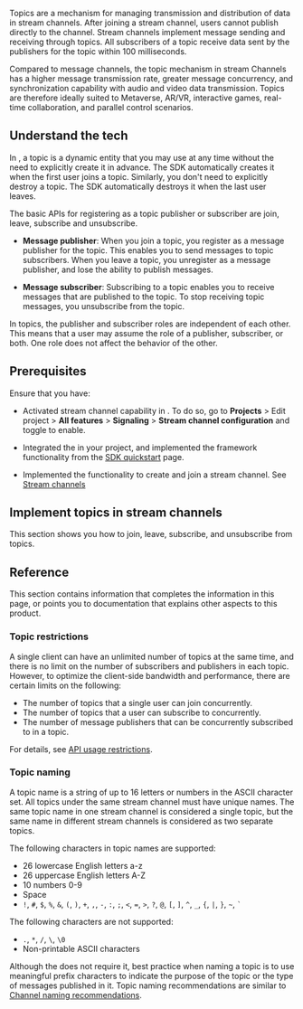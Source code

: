 

Topics are a mechanism for managing transmission and distribution of data in stream channels. After joining a stream channel, users cannot publish directly to the channel. Stream channels implement message sending and receiving through topics. All subscribers of a topic receive data sent by the publishers for the topic within 100 milliseconds.

Compared to message channels, the topic mechanism in stream Channels has a higher message transmission rate, greater message concurrency, and synchronization capability with audio and video data transmission. Topics are therefore ideally suited to Metaverse, AR/VR, interactive games, real-time collaboration, and parallel control scenarios.

## Understand the tech

In <Vg k="SIG"/>, a topic is a dynamic entity that you may use at any time without the need to explicitly create it in advance. The SDK automatically creates it when the first user joins a topic. Similarly, you don't need to explicitly destroy a topic. The SDK automatically destroys it when the last user leaves.

The basic APIs for registering as a topic publisher or subscriber are join, leave, subscribe and unsubscribe.

* **Message publisher**: When you join a topic, you register as a message publisher for the topic. This enables you to send messages to topic subscribers. When you leave a topic, you unregister as a message publisher, and lose the ability to publish messages.

* **Message subscriber**: Subscribing to a topic enables you to receive messages that are published to the topic. To stop receiving topic messages, you unsubscribe from the topic.

In topics, the publisher and subscriber roles are independent of each other. This means that a user may assume the role of a publisher, subscriber, or both. One role does not affect the behavior of the other.

## Prerequisites

Ensure that you have:

* Activated stream channel capability in <Link to="{{Global.AGORA_CONSOLE_URL}}"><Vg k="CONSOLE" /></Link>. To do so, go to **Projects** > Edit project > **All features** > **Signaling** > **Stream channel configuration** and toggle to enable.

* Integrated the <Vpd k="SDK" /> in your project, and implemented the framework functionality from the [SDK quickstart](../get-started/sdk-quickstart) page.

* Implemented the functionality to create and join a stream channel. See [Stream channels](../core-functionality/message-channel)

## Implement topics in stream channels

This section shows you how to join, leave, subscribe, and unsubscribe from topics.

<ProjectImplement />

## Reference

This section contains information that completes the information in this page, or points you to documentation that explains other aspects to this product.

### Topic restrictions

A single client can have an unlimited number of topics at the same time, and there is no limit on the number of subscribers and publishers in each topic. However, to optimize the client-side bandwidth and performance, there are certain limits on the following:

- The number of topics that a single user can join concurrently.
- The number of topics that a user can subscribe to concurrently.
- The number of message publishers that can be concurrently subscribed to in a topic.

For details, see [API usage restrictions](../reference/limitations).

### Topic naming

A topic name is a string of up to 16 letters or numbers in the ASCII character set. All topics under the same stream channel must have unique names. The same topic name in one stream channel is considered a single topic, but the same name in different stream channels is considered as two separate topics.

The following characters in topic names are supported:

- 26 lowercase English letters a-z
- 26 uppercase English letters A-Z
- 10 numbers 0-9
- Space
- `!`, `#`, `$`, `%`, `&`, `(`, `)`, `+`, `,`, `-`, `:`, `;`, `<`, `=`, `>`, `?`, `@`, `[`, `]`, `^`, `_`, `{`, `|`, `}`, `~`, `` ` ``

The following characters are not supported:

- `.`, `*`, `/`, `\`, `\0`
- Non-printable ASCII characters

Although the <Vg k="SDK" /> does not require it, best practice when naming a topic is to use meaningful prefix characters to indicate the purpose of the topic or the type of messages published in it. Topic naming recommendations are similar to [Channel naming recommendations](../best-practices/channel-naming).

<Reference />